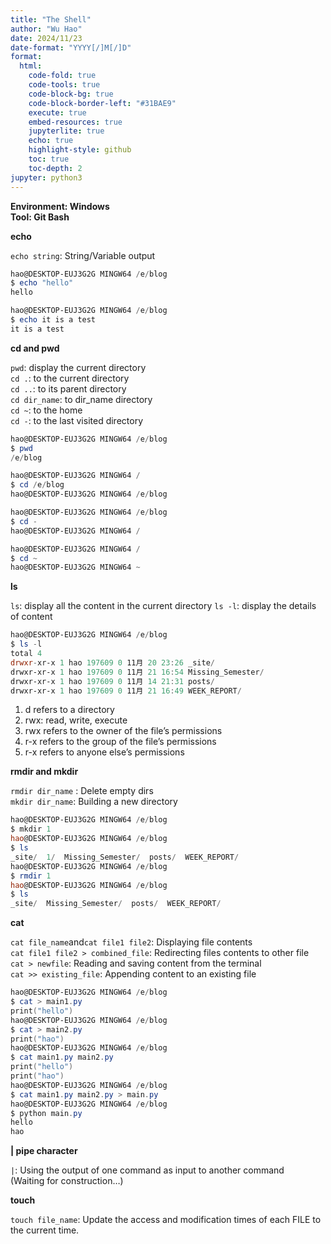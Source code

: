 ```yaml
---
title: "The Shell"
author: "Wu Hao"
date: 2024/11/23
date-format: "YYYY[/]M[/]D"
format:
  html:
    code-fold: true
    code-tools: true
    code-block-bg: true
    code-block-border-left: "#31BAE9"
    execute: true
    embed-resources: true
    jupyterlite: true
    echo: true
    highlight-style: github
    toc: true
    toc-depth: 2
jupyter: python3
---
```


**Environment: Windows**<br>
**Tool: Git Bash**

**echo**

`echo string`: String/Variable output
```powershell
hao@DESKTOP-EUJ3G2G MINGW64 /e/blog
$ echo "hello"
hello

hao@DESKTOP-EUJ3G2G MINGW64 /e/blog
$ echo it is a test
it is a test
```

**cd and pwd**

`pwd`: display the current directory<br>
`cd .`: to the current directory<br>
`cd ..`: to its parent directory<br>
`cd dir_name`: to dir_name directory<br>
`cd ~`: to the home<br> 
`cd -`: to the last visited directory

```powershell
hao@DESKTOP-EUJ3G2G MINGW64 /e/blog
$ pwd
/e/blog

hao@DESKTOP-EUJ3G2G MINGW64 /
$ cd /e/blog
hao@DESKTOP-EUJ3G2G MINGW64 /e/blog

hao@DESKTOP-EUJ3G2G MINGW64 /e/blog
$ cd -
hao@DESKTOP-EUJ3G2G MINGW64 /

hao@DESKTOP-EUJ3G2G MINGW64 /
$ cd ~
hao@DESKTOP-EUJ3G2G MINGW64 ~
```

**ls**

`ls`: display all the content in the current directory
`ls -l`: display the details of content

```powershell
hao@DESKTOP-EUJ3G2G MINGW64 /e/blog
$ ls -l
total 4
drwxr-xr-x 1 hao 197609 0 11月 20 23:26 _site/
drwxr-xr-x 1 hao 197609 0 11月 21 16:54 Missing_Semester/
drwxr-xr-x 1 hao 197609 0 11月 14 21:31 posts/
drwxr-xr-x 1 hao 197609 0 11月 21 16:49 WEEK_REPORT/
```
1. d refers to a directory
2. rwx: read, write, execute
3. rwx refers to the owner of the file's permissions
4. r-x refers to the group of the file's permissions
5. r-x refers to anyone else's permissions

**rmdir and mkdir**

`rmdir dir_name` : Delete empty dirs<br>
`mkdir dir_name`: Building a new directory

```powershell
hao@DESKTOP-EUJ3G2G MINGW64 /e/blog
$ mkdir 1
hao@DESKTOP-EUJ3G2G MINGW64 /e/blog
$ ls
_site/  1/  Missing_Semester/  posts/  WEEK_REPORT/
hao@DESKTOP-EUJ3G2G MINGW64 /e/blog
$ rmdir 1
hao@DESKTOP-EUJ3G2G MINGW64 /e/blog
$ ls
_site/  Missing_Semester/  posts/  WEEK_REPORT/
```

**cat**

`cat file_name`and`cat file1 file2`: Displaying file contents<br>
`cat file1 file2 > combined_file`: Redirecting files contents to other file<br>
`cat > newfile`: Reading and saving content from the terminal<br>
`cat >> existing_file`: Appending content to an existing file<br>

```powershell
hao@DESKTOP-EUJ3G2G MINGW64 /e/blog
$ cat > main1.py
print("hello")
hao@DESKTOP-EUJ3G2G MINGW64 /e/blog
$ cat > main2.py
print("hao")
hao@DESKTOP-EUJ3G2G MINGW64 /e/blog
$ cat main1.py main2.py
print("hello")
print("hao")
hao@DESKTOP-EUJ3G2G MINGW64 /e/blog
$ cat main1.py main2.py > main.py
hao@DESKTOP-EUJ3G2G MINGW64 /e/blog
$ python main.py
hello
hao
```

**| pipe character**

`|`: Using the output of one command as input to another command<br>
(Waiting for construction...)

**touch**

`touch file_name`: Update the access and modification times of each FILE to the current time.